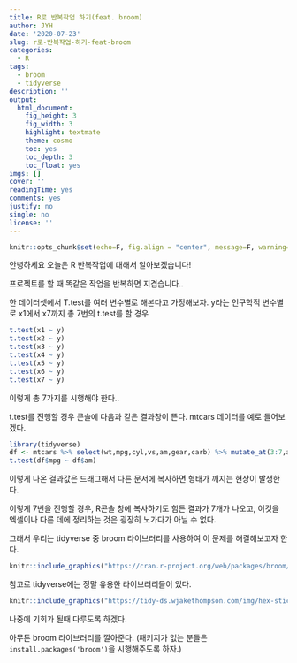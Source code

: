 ```yaml
---
title: R로 반복작업 하기(feat. broom)
author: JYH
date: '2020-07-23'
slug: r로-반복작업-하기-feat-broom
categories:
  - R
tags:
  - broom
  - tidyverse
description: ''
output:
  html_document:
    fig_height: 3
    fig_width: 3
    highlight: textmate
    theme: cosmo
    toc: yes
    toc_depth: 3
    toc_float: yes
imgs: []
cover: ''
readingTime: yes
comments: yes
justify: no
single: no
license: ''
---
```


```r
knitr::opts_chunk$set(echo=F, fig.align = "center", message=F, warning=F, fig.height = 3, fig.widget = 3, cache=T, dpi = 300)
```


안녕하세요 오늘은 R 반복작업에 대해서 알아보겠습니다!

프로젝트를 할 때 똑같은 작업을 반복하면 지겹습니다..

한 데이터셋에서 T.test를 여러 변수별로 해본다고 가정해보자.
y라는 인구학적 변수별로 x1에서 x7까지 총 7번의 t.test를 할 경우
```r
t.test(x1 ~ y)
t.test(x2 ~ y)
t.test(x3 ~ y)
t.test(x4 ~ y)
t.test(x5 ~ y)
t.test(x6 ~ y)
t.test(x7 ~ y)
```

이렇게 총 7가지를 시행해야 한다..

t.test를 진행할 경우 콘솔에 다음과 같은 결과창이 뜬다.
mtcars 데이터를 예로 들어보겠다.
```r
library(tidyverse)
df <- mtcars %>% select(wt,mpg,cyl,vs,am,gear,carb) %>% mutate_at(3:7,as.factor)
t.test(df$mpg ~ df$am)
```

이렇게 나온 결과값은 드래그해서 다른 문서에 복사하면 형태가 깨지는 현상이 발생한다.

이렇게 7번을 진행할 경우, R콘솔 창에 복사하기도 힘든 결과가 7개가 나오고, 이것을 엑셀이나 다른 데에 정리하는 것은 굉장히 노가다가 아닐 수 없다.

그래서 우리는 tidyverse 중 broom 라이브러리를 사용하여 이 문제를 해결해보고자 한다.

```r

knitr::include_graphics("https://cran.r-project.org/web/packages/broom/readme/man/figures/logo.png", )

```

참고로 tidyverse에는 정말 유용한 라이브러리들이 있다.

```r
knitr::include_graphics("https://tidy-ds.wjakethompson.com/img/hex-stickers.png" )

```

나중에 기회가 될때 다루도록 하겠다.

아무튼 broom 라이브러리를 깔아준다.
(패키지가 없는 분들은 `install.packages('broom')`을 시행해주도록 하자.)
